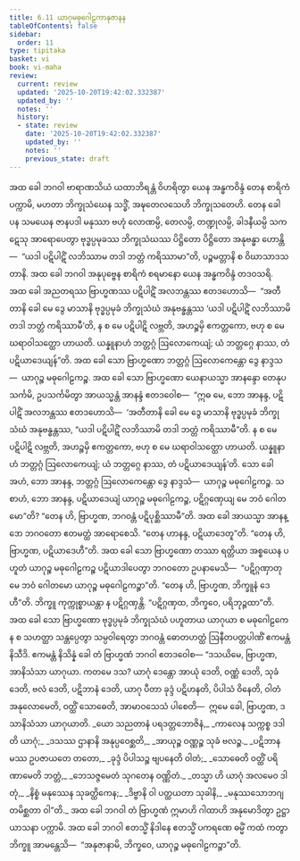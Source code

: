```yaml
---
title: 6.11 ယာဂုမဓုဂေါဠကာနုဇာနန
tableOfContents: false
sidebar:
  order: 11
type: tipitaka
basket: vi
book: vi-maha
review:
  current: review
  updated: '2025-10-20T19:42:02.332387'
  updated_by: ''
  notes: ''
  history:
  - state: review
    date: '2025-10-20T19:42:02.332387'
    updated_by: ''
    notes: ''
    previous_state: draft
---
```



<DynamicBreadcrumb />


<ReviewStatus review={frontmatter.review} showDetails={true} />

<HypothesisAnnotation frontmatter={frontmatter} />

<Division number="282" book="vi-maha" e="ch" v="3" p="314">

<Paragraph number="1278" book="vi-maha">
အထ ခေါ ဘဂဝါ ဗာရာဏသိယံ ယထာဘိရန္တံ ဝိဟရိတွာ ယေန အန္ဓကဝိန္ဒံ တေန စာရိကံ ပက္ကာမိ, မဟတာ ဘိက္ခုသံဃေန သဒ္ဓိံ, အဍ္ဎတေလသေဟိ ဘိက္ခုသတေဟိ. တေန ခေါ ပန သမယေန ဇာနပဒါ မနုဿာ ဗဟုံ လောဏမ္ပိ, တေလမ္ပိ, တဏ္ဍုလမ္ပိ, ခါဒနီယမ္ပိ သကဋေသု အာရောပေတွာ ဗုဒ္ဓပ္ပမုခဿ ဘိက္ခုသံဃဿ ပိဋ္ဌိတော ပိဋ္ဌိတော အနုဗန္ဓာ ဟောန္တိ—  “ယဒါ ပဋိပါဋိံ လဘိဿာမ တဒါ ဘတ္တံ ကရိဿာမာ”တိ, ပဉ္စမတ္တာနိ စ ဝိဃာသာဒသတာနိ.
</Paragraph>

<Paragraph number="1279" book="vi-maha">
အထ ခေါ ဘဂဝါ အနုပုဗ္ဗေန စာရိကံ စရမာနော ယေန အန္ဓကဝိန္ဒံ တဒဝသရိ. အထ ခေါ အညတရဿ ဗြာဟ္မဏဿ ပဋိပါဋိံ အလဘန္တဿ ဧတဒဟောသိ—  “အတီတာနိ ခေါ မေ ဒွေ မာသာနိ ဗုဒ္ဓပ္ပမုခံ ဘိက္ခုသံဃံ အနုဗန္ဓန္တဿ ‘ယဒါ ပဋိပါဋိံ လဘိဿာမိ တဒါ ဘတ္တံ ကရိဿာမီ’တိ, န စ မေ ပဋိပါဋိ လဗ္ဘတိ, အဟဉ္စမှိ ဧကတ္တကော, ဗဟု စ မေ ဃရာဝါသတ္ထော ဟာယတိ. ယန္နူနာဟံ ဘတ္တဂ္ဂံ ဩလောကေယျံ; ယံ ဘတ္တဂ္ဂေ နာဿ, တံ ပဋိယာဒေယျန်”တိ. အထ ခေါ သော ဗြာဟ္မဏော ဘတ္တဂ္ဂံ ဩလောကေန္တော ဒွေ နာဒ္ဒသ—  ယာဂုဉ္စ မဓုဂေါဠကဉ္စ. အထ ခေါ သော ဗြာဟ္မဏော ယေနာယသ္မာ အာနန္ဒော တေနုပသင်္ကမိ, ဥပသင်္ကမိတွာ အာယသ္မန္တံ အာနန္ဒံ ဧတဒဝေါစ—  “ဣဓ မေ, ဘော အာနန္ဒ, ပဋိပါဋိံ အလဘန္တဿ ဧတဒဟောသိ—  ‘အတီတာနိ ခေါ မေ ဒွေ မာသာနိ ဗုဒ္ဓပ္ပမုခံ ဘိက္ခုသံဃံ အနုဗန္ဓန္တဿ, “ယဒါ ပဋိပါဋိံ လဘိဿာမိ တဒါ ဘတ္တံ ကရိဿာမီ”တိ. န စ မေ ပဋိပါဋိ လဗ္ဘတိ, အဟဉ္စမှိ ဧကတ္တကော, ဗဟု စ မေ ဃရာဝါသတ္ထော ဟာယတိ. ယန္နူနာဟံ ဘတ္တဂ္ဂံ ဩလောကေယျံ; ယံ ဘတ္တဂ္ဂေ နာဿ, တံ ပဋိယာဒေယျန်’တိ. သော ခေါ အဟံ, ဘော အာနန္ဒ, ဘတ္တဂ္ဂံ ဩလောကေန္တော ဒွေ နာဒ္ဒသံ—  ယာဂုဉ္စ မဓုဂေါဠကဉ္စ. သစာဟံ, ဘော အာနန္ဒ, ပဋိယာဒေယျံ ယာဂုဉ္စ မဓုဂေါဠကဉ္စ, ပဋိဂ္ဂဏှေယျ မေ ဘဝံ ဂေါတမော”တိ? “တေန ဟိ, ဗြာဟ္မဏ, ဘဂဝန္တံ ပဋိပုစ္ဆိဿာမီ”တိ. အထ ခေါ အာယသ္မာ အာနန္ဒော ဘဂဝတော ဧတမတ္ထံ အာရောစေသိ. “တေန ဟာနန္ဒ, ပဋိယာဒေတူ”တိ. “တေန ဟိ, ဗြာဟ္မဏ, ပဋိယာဒေဟီ”တိ.
</Paragraph>

<Paragraph number="1280" book="vi-maha">
အထ ခေါ သော ဗြာဟ္မဏော တဿာ ရတ္တိယာ အစ္စယေန ပဟူတံ ယာဂုဉ္စ မဓုဂေါဠကဉ္စ ပဋိယာဒါပေတွာ ဘဂဝတော ဥပနာမေသိ—  “ပဋိဂ္ဂဏှာတု မေ ဘဝံ ဂေါတမော ယာဂုဉ္စ မဓုဂေါဠကဉ္စာ”တိ. “တေန ဟိ, ဗြာဟ္မဏ, ဘိက္ခူနံ ဒေဟီ”တိ. ဘိက္ခူ ကုက္ကုစ္စာယန္တာ န ပဋိဂ္ဂဏှန္တိ. “ပဋိဂ္ဂဏှထ, ဘိက္ခဝေ, ပရိဘုဉ္ဇထာ”တိ. အထ ခေါ သော ဗြာဟ္မဏော ဗုဒ္ဓပ္ပမုခံ ဘိက္ခုသံဃံ ပဟူတာယ ယာဂုယာ စ မဓုဂေါဠကေန စ သဟတ္ထာ သန္တပ္ပေတွာ သမ္ပဝါရေတွာ ဘဂဝန္တံ ဓောတဟတ္ထံ ဩနီတပတ္တပါဏိံ ဧကမန္တံ နိသီဒိ. ဧကမန္တံ နိသိန္နံ ခေါ တံ ဗြာဟ္မဏံ ဘဂဝါ ဧတဒဝေါစ—
</Paragraph>

<Paragraph number="1281" book="vi-maha">
“ဒသယိမေ, ဗြာဟ္မဏ, အာနိသံသာ ယာဂုယာ. ကတမေ ဒသ? ယာဂုံ ဒေန္တော အာယုံ ဒေတိ, ဝဏ္ဏံ ဒေတိ, သုခံ ဒေတိ, ဗလံ ဒေတိ, ပဋိဘာနံ ဒေတိ, ယာဂု ပီတာ ခုဒ္ဒံ ပဋိဟနတိ, ပိပါသံ ဝိနေတိ, ဝါတံ အနုလောမေတိ, ဝတ္ထိံ သောဓေတိ, အာမာဝသေသံ ပါစေတိ—  ဣမေ ခေါ, ဗြာဟ္မဏ, ဒသာနိသံသာ ယာဂုယာတိ.
</Paragraph>

<Paragraph number="1282" type="verses" book="vi-maha">
_ယော သညတာနံ ပရဒတ္တဘောဇိနံ,_  
_ကာလေန သက္ကစ္စ ဒဒါတိ ယာဂုံ;_  
_ဒသဿ ဌာနာနိ အနုပ္ပဝေစ္ဆတိ,_  
_အာယုဉ္စ ဝဏ္ဏဉ္စ သုခံ ဗလဉ္စ._  

</Paragraph>

<Paragraph number="1283" type="verses" book="vi-maha">
_ပဋိဘာနမဿ ဥပဇာယတေ တတော,_  
_ခုဒ္ဒံ ပိပါသဉ္စ ဗျပနေတိ ဝါတံ;_  
_သောဓေတိ ဝတ္ထိံ ပရိဏာမေတိ ဘတ္တံ,_  
_ဘေသဇ္ဇမေတံ သုဂတေန ဝဏ္ဏိတံ._  

</Paragraph>

<Paragraph number="1284" type="verses" book="vi-maha">
_တသ္မာ ဟိ ယာဂုံ အလမေဝ ဒါတုံ,_  
_နိစ္စံ မနုဿေန သုခတ္ထိကေန;_  
_ဒိဗ္ဗာနိ ဝါ ပတ္ထယတာ သုခါနိ,_  
_မနုဿသောဘဂျတမိစ္ဆတာ ဝါ”တိ._  

</Paragraph>

<Paragraph number="1285" book="vi-maha">
အထ ခေါ ဘဂဝါ တံ ဗြာဟ္မဏံ ဣမာဟိ ဂါထာဟိ အနုမောဒိတွာ ဥဋ္ဌာယာသနာ ပက္ကာမိ. အထ ခေါ ဘဂဝါ ဧတသ္မိံ နိဒါနေ ဧတသ္မိံ ပကရဏေ ဓမ္မိံ ကထံ ကတွာ ဘိက္ခူ အာမန္တေသိ—  “အနုဇာနာမိ, ဘိက္ခဝေ, ယာဂုဉ္စ မဓုဂေါဠကဉ္စာ”တိ.
</Paragraph>
</Division>